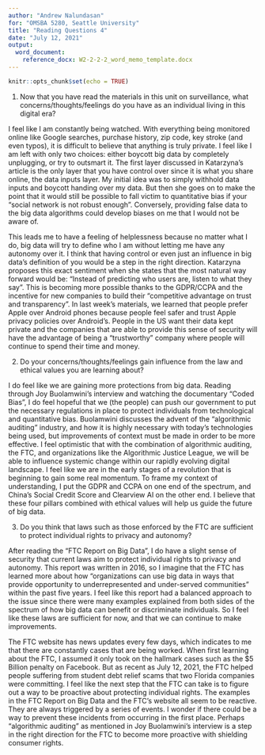 ```yaml
---
author: "Andrew Nalundasan"
for: "OMSBA 5280, Seattle University"
title: "Reading Questions 4"
date: "July 12, 2021"
output: 
  word_document:
    reference_docx: W2-2-2-2_word_memo_template.docx
---
```


```r
knitr::opts_chunk$set(echo = TRUE)
```


1. Now that you have read the materials in this unit on surveillance, what concerns/thoughts/feelings do you have as an individual living in this digital era? 

I feel like I am constantly being watched. With everything being monitored online like Google searches, purchase history, zip code, key stroke (and even typos), it is difficult to believe that anything is truly private. I feel like I am left with only two choices: either boycott big data by completely unplugging, or try to outsmart it. The first layer discussed in Katarzyna's article is the only layer that you have control over since it is what you share online, the data inputs layer. My initial idea was to simply withhold data inputs and boycott handing over my data. But then she goes on to make the point that it would still be possible to fall victim to quantitative bias if your "social network is not robust enough". Conversely, providing false data to the big data algorithms could develop biases on me that I would not be aware of. 

This leads me to have a feeling of helplessness because no matter what I do, big data will try to define who I am without letting me have any autonomy over it. I think that having control or even just an influence in big data's definition of you would be a step in the right direction. Katarzyna proposes this exact sentiment when she states that the most natural way forward would be: "Instead of predicting who users are, listen to what they say". This is becoming more possible thanks to the GDPR/CCPA and the incentive for new companies to build their "competitive advantage on trust and transparency". In last week's materials, we learned that people prefer Apple over Android phones because people feel safer and trust Apple privacy policies over Android's. People in the US want their data kept private and the companies that are able to provide this sense of security will have the advantage of being a "trustworthy" company where people will continue to spend their time and money.   


2. Do your concerns/thoughts/feelings gain influence from the law and ethical values you are learning about? 

I do feel like we are gaining more protections from big data. Reading through Joy Buolamwini's interview and watching the documentary "Coded Bias", I do feel hopeful that we (the people) can push our government to put the necessary regulations in place to protect individuals from technological and quantitative bias. Buolamwini discusses the advent of the "algorithmic auditing" industry, and how it is highly necessary with today's technologies being used, but improvements of context must be made in order to be more effective. I feel optimistic that with the combination of algorithmic auditing, the FTC, and organizations like the Algorithmic Justice League, we will be able to influence systemic change within our rapidly evolving digital landscape. I feel like we are in the early stages of a revolution that is beginning to gain some real momentum. To frame my context of understanding, I put the GDPR and CCPA on one end of the spectrum, and China's Social Credit Score and Clearview AI on the other end. I believe that these four pillars combined with ethical values will help us guide the future of big data. 


3. Do you think that laws such as those enforced by the FTC are sufficient to protect individual rights to privacy and autonomy?

After reading the "FTC Report on Big Data", I do have a slight sense of security that current laws aim to protect individual rights to privacy and autonomy. This report was written in 2016, so I imagine that the FTC has learned more about how "organizations can use big data in ways that provide opportunity to underrepresented and under-served communities" within the past five years. I feel like this report had a balanced approach to the issue since there were many examples explained from both sides of the spectrum of how big data can benefit or discriminate individuals. So I feel like these laws are sufficient for now, and that we can continue to make improvements.

The FTC website has news updates every few days, which indicates to me that there are constantly cases that are being worked. When first learning about the FTC, I assumed it only took on the hallmark cases such as the $5 Billion penalty on Facebook. But as recent as July 12, 2021, the FTC helped people suffering from student debt relief scams that two Florida companies were committing. I feel like the next step that the FTC can take is to figure out a way to be proactive about protecting individual rights. The examples in the FTC Report on Big Data and the FTC's website all seem to be reactive. They are always triggered by a series of events. I wonder if there could be a way to prevent these incidents from occurring in the first place. Perhaps "algorithmic auditing" as mentioned in Joy Buolamwini's interview is a step in the right direction for the FTC to become more proactive with shielding consumer rights.  



